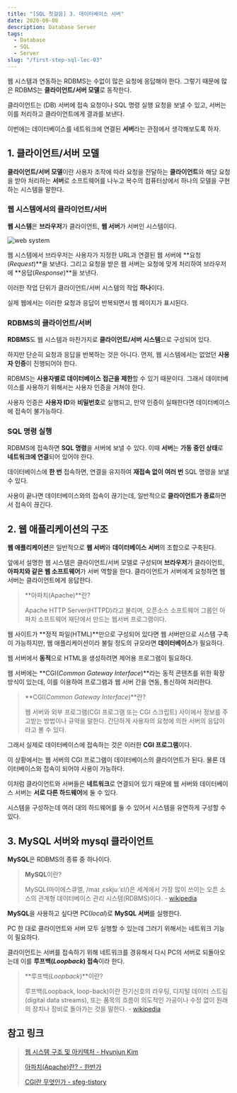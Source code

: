 ```yaml
---
title: "[SQL 첫걸음] 3. 데이터베이스 서버"
date: 2020-09-08
description: Database Server
tags:
  - Database
  - SQL
  - Server
slug: "/first-step-sql-lec-03"
---
```


웹 시스템과 연동하는 RDBMS는 수없이 많은 요청에 응답해야 한다. 그렇기 때문에 많은 RDBMS는 **클라이언트/서버 모델**로 동작한다.

클라이언트는 (DB) 서버에 접속 요청이나 SQL 명령 실행 요청을 보낼 수 있고, 서버는 이를 처리하고 클라이언트에게 결과를 보낸다.

이번에는 데이터베이스를 네트워크에 연결된 **서버**라는 관점에서 생각해보도록 하자.

## 1. 클라이언트/서버 모델

**클라이언트/서버 모델**이란 사용자 조작에 따라 요청을 전달하는 **클라이언트**와 해당 요청을 받아 처리하는 **서버**로 소프트웨어를 나누고 복수의 컴퓨터상에서 하나의 모델을 구현하는 시스템을 말한다.

### 웹 시스템에서의 클라이언트/서버

**웹 시스템**은 **브라우저**가 클라이언트, **웹 서버**가 서버인 시스템이다.

![web system](./web-system.jpg)

웹 시스템에서 브라우저는 사용자가 지정한 URL과 연결된 웹 서버에 **요청(*Request*)**을 보낸다. 그리고 요청을 받은 웹 서버는 요청에 맞게 처리하여 브라우저에 **응답(*Response*)**을 보낸다.

이러한 작업 단위가 클라이언트/서버 시스템의 작업 **하나**이다.

실제 웹에서는 이러한 요청과 응답이 반복되면서 웹 페이지가 표시된다.

### RDBMS의 클라이언트/서버

**RDBMS**도 웹 시스템과 마찬가지로 **클라이언트/서버 시스템**으로 구성되어 있다.

하지만 단순히 요청과 응답을 반복하는 것은 아니다. 먼저, 웹 시스템에서는 없었던 **사용자 인증**이 진행되어야 한다.

RDBMS는 **사용자별로 데이터베이스 접근을 제한**할 수 있기 때문이다. 그래서 데이터베이스를 사용하기 위해서는 사용자 인증을 거쳐야 한다.

사용자 인증은 **사용자 ID**와 **비밀번호**로 실행되고, 만약 인증이 실패한다면 데이터베이스에 접속이 불가능하다.

### SQL 명령 실행

RDBMS에 접속하면 **SQL 명령**을 서버에 보낼 수 있다. 이때 **서버**는 **가동 중인 상태**로 **네트워크에 연결**되어 있어야 한다.

데이터베이스에 **한 번** 접속하면, 연결을 유지하여 **재접속 없이 여러 번** SQL 명령을 보낼 수 있다.

사용이 끝나면 데이터베이스와의 접속이 끊기는데, 일반적으로 **클라이언트가 종료**하면서 접속이 끊긴다.

## 2. 웹 애플리케이션의 구조

**웹 애플리케이션**은 일반적으로 **웹 서버**와 **데이터베이스 서버**의 조합으로 구축된다.

앞에서 설명한 웹 시스템은 클라이언트/서버 모델로 구성되며 **브라우저**가 클라이언트, **아파치와 같은 웹 소프트웨어**가 서버 역할을 한다. 클라이언트가 서버에게 요청하면 웹 서버는 클라이언트에게 응답한다.

> **아파치(Apache)**란?
>
> Apache HTTP Server(HTTPD)라고 불리며, 오픈소스 소프트웨어 그룹인 아파치 소프트웨어 재단에서 만드는 웹서버 프로그램이다.

웹 사이트가 **정적 파일(HTML)**만으로 구성되어 있다면 웹 서버만으로 시스템 구축이 가능하지만, 웹 애플리케이션이라 불릴 정도의 규모라면 **데이터베이스**가 필요하다.

웹 서버에서 **동적**으로 HTML을 생성하려면 제어용 프로그램이 필요하다.

웹 서버에는 **CGI(*Common Gateway Interface*)**라는 동적 콘텐츠를 위한 확장 방식이 있는데, 이를 이용하여 프로그램과 웹 서버 간을 연동, 통신하여 처리한다.

> **CGI(*Common Gateway Interface*)**란?
>
> 웹 서버와 외부 프로그램(CGI 프로그램 또는 CGI 스크립트) 사이에서 정보를 주고받는 방법이나 규약을 말한다. 간단하게 사용자의 요청에 의한 서버의 응답이라고 볼 수 있다.

그래서 실제로 데이터베이스에 접속하는 것은 이러한 **CGI 프로그램**이다.

이 상황에서는 웹 서버의 CGI 프로그램이 데이터베이스의 클라이언트가 된다. 물론 데이터베이스와 접속이 되어야 사용이 가능하다.

이처럼 클라이언트와 서버들은 **네트워크**로 연결되어 있기 때문에 웹 서버와 데이터베이스 서버는 **서로 다른 하드웨어**에 둘 수 있다.

시스템을 구성하는데 여러 대의 하드웨어를 둘 수 있어서 시스템을 유연하게 구성할 수 있다.

## 3. MySQL 서버와 mysql 클라이언트

**MySQL**은 RDBMS의 종류 중 하나이다.

> **MySQL**이란?
>
> MySQL(마이에스큐엘, /maɪ ˌɛskjuːˈɛl/)은 세계에서 가장 많이 쓰이는 오픈 소스의 관계형 데이터베이스 관리 시스템(RDBMS)이다. - [wikipedia](https://ko.wikipedia.org/wiki/MySQL)

**MySQL**을 사용하고 싶다면 PC(*local*)로 **MySQL 서버**를 실행한다.

PC 한 대로 클라이언트와 서버 모두 실행할 수 있는데 그러기 위해서는 네트워크 기능이 필요하다.

클라이언트는 서버를 접속하기 위해 네트워크를 경유해서 다시 PC의 서버로 되돌아오는데 이를 **루프백(*Loopback*) 접속**이라 한다.

> **루프백(*Loopback*)**이란?
>
> 루프백(Loopback, loop-back)이란 전기신호의 라우팅, 디지털 데이터 스트림(digital data streams), 또는 품목의 흐름이 의도적인 가공이나 수정 없이 원래의 장치나 장비로 돌아가는 것을 말한다. - [wikipedia](https://ko.wikipedia.org/wiki/%EB%A3%A8%ED%94%84%EB%B0%B1)


## 참고 링크

> [웹 시스템 구조 및 아키텍처 - Hyunjun Kim](https://medium.com/akiakma/%EC%9B%B9-%EC%8B%9C%EC%8A%A4%ED%85%9C-%EA%B5%AC%EC%A1%B0-%EB%B0%8F-%EC%95%84%ED%82%A4%ED%85%8D%EC%B2%98-605b981bf060)
>
> [아파치(Apache)란? - 한반가](https://thesauro.tistory.com/entry/%EC%95%84%ED%8C%8C%EC%B9%98Apache-%EB%9E%80)
>
> [CGI란 무엇인가 - sfeg-tistory](https://sfeg.tistory.com/196)